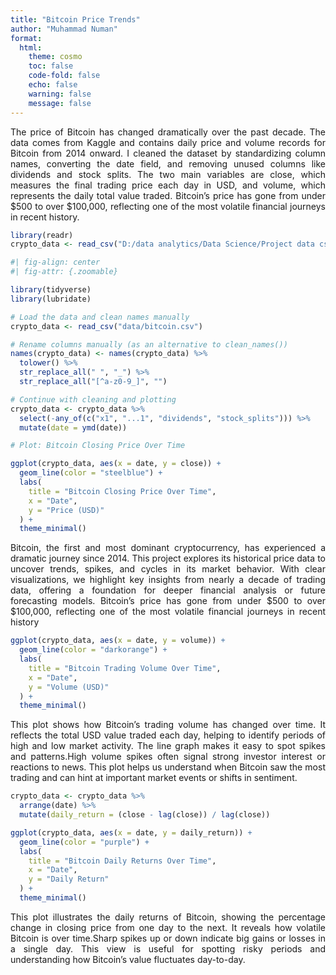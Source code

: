```yaml
---
title: "Bitcoin Price Trends"
author: "Muhammad Numan"
format:
  html:
    theme: cosmo
    toc: false
    code-fold: false
    echo: false
    warning: false
    message: false
---
```


<div style="text-align: justify">
The price of Bitcoin has changed dramatically over the past decade.
The data comes from Kaggle and contains daily price and volume records for Bitcoin from 2014 onward. I cleaned the dataset by standardizing column names, converting the date field, and removing unused columns like dividends and stock splits. The two main variables are close, which measures the final trading price each day in USD, and volume, which represents the daily total value traded.
Bitcoin’s price has gone from under $500 to over $100,000, reflecting one of the most volatile financial journeys in recent history.
</div>

```r
library(readr)
crypto_data <- read_csv("D:/data analytics/Data Science/Project data csv/Bitcoin.csv")  # Change path!

```

```r
#| fig-align: center
#| fig-attr: {.zoomable}

library(tidyverse)
library(lubridate)

# Load the data and clean names manually
crypto_data <- read_csv("data/bitcoin.csv")

# Rename columns manually (as an alternative to clean_names())
names(crypto_data) <- names(crypto_data) %>%
  tolower() %>%
  str_replace_all(" ", "_") %>%
  str_replace_all("[^a-z0-9_]", "")

# Continue with cleaning and plotting
crypto_data <- crypto_data %>%
  select(-any_of(c("x1", "...1", "dividends", "stock_splits"))) %>%
  mutate(date = ymd(date))

# Plot: Bitcoin Closing Price Over Time

ggplot(crypto_data, aes(x = date, y = close)) +
  geom_line(color = "steelblue") +
  labs(
    title = "Bitcoin Closing Price Over Time",
    x = "Date",
    y = "Price (USD)"
  ) +
  theme_minimal()

```

<div style="text-align: justify">
Bitcoin, the first and most dominant cryptocurrency, has experienced a dramatic journey since 2014. This project explores its historical price data to uncover trends, spikes, and cycles in its market behavior. With clear visualizations, we highlight key insights from nearly a decade of trading data, offering a foundation for deeper financial analysis or future forecasting models. Bitcoin’s price has gone from under $500 to over $100,000, reflecting one of the most volatile financial journeys in recent history
</div>

```r
ggplot(crypto_data, aes(x = date, y = volume)) +
  geom_line(color = "darkorange") +
  labs(
    title = "Bitcoin Trading Volume Over Time",
    x = "Date",
    y = "Volume (USD)"
  ) +
  theme_minimal()

```

<div style="text-align: justify">
This plot shows how Bitcoin's trading volume has changed over time. It reflects the total USD value traded each day, helping to identify periods of high and low market activity. The line graph makes it easy to spot spikes and patterns.High volume spikes often signal strong investor interest or reactions to news. This plot helps us understand when Bitcoin saw the most trading and can hint at important market events or shifts in sentiment.
</div>

```r
crypto_data <- crypto_data %>%
  arrange(date) %>%
  mutate(daily_return = (close - lag(close)) / lag(close))

ggplot(crypto_data, aes(x = date, y = daily_return)) +
  geom_line(color = "purple") +
  labs(
    title = "Bitcoin Daily Returns Over Time",
    x = "Date",
    y = "Daily Return"
  ) +
  theme_minimal()

```

<div style="text-align: justify">
This plot illustrates the daily returns of Bitcoin, showing the percentage change in closing price from one day to the next. It reveals how volatile Bitcoin is over time.Sharp spikes up or down indicate big gains or losses in a single day. This view is useful for spotting risky periods and understanding how Bitcoin's value fluctuates day-to-day.
</div>